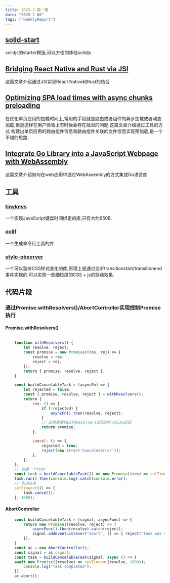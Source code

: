 ```yaml
---
title: 2025-2-第一期
date: "2025-2-06"  
tags: ["weeklyReport"]
---
```



## [solid-start](https://github.com/solidjs/solid-start)
solidjs的starter模版,可以方便的体验solidjs

## [Bridging React Native and Rust via JSI](https://ditto.live/blog/bridging-react-native-and-rust-via-jsi)
这篇文章介绍通过JSI实现React Native和Rust的结合

## [Optimizing SPA load times with async chunks preloading](https://mmazzarolo.com/blog/2024-08-13-async-chunk-preloading-on-load/)
在优化单页应用的加载时间上,常用的手段就是路由或者组件的异步加载或者动态加载,但是这样在用户体验上有时候会存在延迟的问题,这篇文章介绍通过工具的方式
构建出单页应用的路由组件信息和路由组件关联的文件信息实现预加载,是一个不错的思路.

## [Integrate Go Library into a JavaScript Webpage with WebAssembly](https://tderflinger.com/en/how-to-integrate-go-library-js-webpage-webassembly)
这篇文章介绍如何在web应用中通过WebAssembly的方式集成Go语言库


## 工具

### [tinykeys](https://github.com/jamiebuilds/tinykeys)  
一个实现JavaScript键盘时间绑定的库,只有大约650B.

### [oclif](https://github.com/oclif/oclif)
一个生成命令行工具的库

### [style-observer](https://github.com/LeaVerou/style-observer)
一个可以监听CSS样式变化的库,原理上是通过监听transitionstart/transitionend事件实现的.可以实现一些细粒度的CSS + js的联动效果.


## 代码片段

### 通过Promise.withResolvers()/AbortController实现控制Promise执行

#### Promise.withResolvers()
```javascript

    function withResolvers() {
        let resolve, reject;
        const promise = new Promise((res, rej) => {
            resolve = res;
            reject = rej;
        });
        return { promise, resolve, reject };
    }

    const buildCancelableTask = (asyncFn) => {
        let rejected = false;
        const { promise, resolve, reject } = withResolvers();
        return {
            run: () => {
                if (!rejected) {
                    asyncFn().then(resolve, reject);
                }
                // 这里需要将withResolvers返回的Promise返回
                return promise;
            },

            cancel: () => {
                rejected = true;
                reject(new Error('CanceledError'));
            },
        };
    };
    // 创建一个task
    const task = buildCancelableTask(() => new Promise((res) => setTimeout(() => res('Task completed'), 3000)));
    task.run().then(console.log).catch(console.error);
    // 取消任务
    setTimeout(() => {
        task.cancel();
    }, 1000);
```
#### AbortController
```javascript
    const buildCancelableTask = (signal, asyncFunc) => {
        return new Promise((resolve, reject) => {
            asyncFunc().then(resolve).catch(reject);
            signal.addEventListener("abort", () => { reject("Task was canceled"); });
        });
    }
    const ac = new AbortController();
    const signal = ac.signal;
    const task = buildCancelableTask(signal, async () => {
    await new Promise((resolve) => setTimeout(resolve, 1000));
        console.log("Task completed");
    });
    ac.abort();
```























